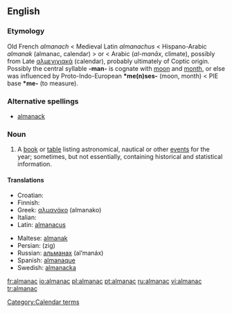 ==English==
{{wikipedia}}

===Etymology===
Old French ''almanach'' < Medieval Latin ''almanachus'' < Hispano-Arabic ''almanak'' (almanac, calendar) > or < Arabic {{ARchar|[[مناخ|المناخ]]}} (''al-manāx'', climate), possibly from Late {{Gr.}} [[αλμενιχιακά]] (calendar), probably ultimately of Coptic origin. Possibly the central syllable '''-man-''' is cognate with [[moon]] and [[month]], or else was influenced by Proto-Indo-European '''*me(n)ses-''' (moon, month) < PIE base '''*me-''' (to measure).

===Alternative spellings===
*[[almanack]]

===Noun===
{{en-noun}}

# A [[book]] or [[table]] listing astronomical, nautical or other [[event]]s for the year; sometimes, but not essentially, containing historical and statistical information.

====Translations====
{{top}}
* Croatian: {{t-|hr|almanah|m}}
* Finnish: {{t-|fi|almanakka}}
* Greek: [[αλμανάκο]] (almanako) {{n}}
* Italian: {{t|it|almanacco|m}}
* Latin: [[almanacus]] {{m}}
{{mid}}
* Maltese: [[almanak]] {{m}}
* Persian: {{FAchar|[[زیگ]]}} (zig)
* Russian: [[альманах]] (al’manáx) {{m}}
* Spanish: [[almanaque]] {{m}}
* Swedish: [[almanacka]] {{c}}
{{bottom}}

[[Category:Calendar terms]]

[[fr:almanac]]
[[io:almanac]]
[[pl:almanac]]
[[pt:almanac]]
[[ru:almanac]]
[[vi:almanac]]
[[tr:almanac]]